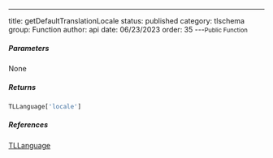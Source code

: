 ---
title: getDefaultTranslationLocale
status: published
category: tlschema
group: Function
author: api
date: 06/23/2023
order: 35
---<Small>Public Function</Small>




##### Parameters


None

##### Returns


```ts
TLLanguage['locale']
```

##### References

[TLLanguage](/gen/tlschema/TLLanguage-type)

